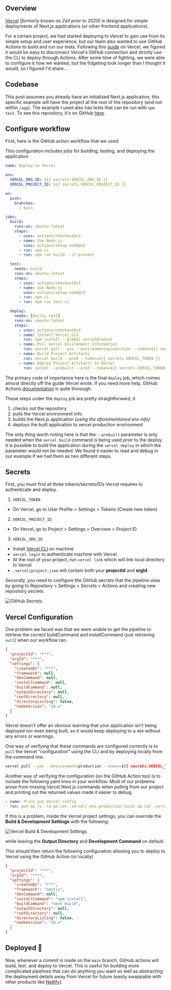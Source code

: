 

## Overview

[Vercel](https://vercel.com/) _(formerly known as Zeit prior to 2020)_ is designed for simple deployments of Next.js applications (or other frontend applications).

For a certain project, we had started deploying to Vercel to gain use from its simple setup and user experience,
but our team also wanted to use GitHub Actions to build and run our tests. Following this
[guide](https://vercel.com/guides/how-can-i-use-github-actions-with-vercel) on Vercel, we
figured it would be easy to disconnect Vercel's GitHub connection
and strictly use the CLI to deploy through Actions. After some time of fighting, we
were able to configure it how we wanted, but the fidgeting took longer than I thought it would, so I figured I'd share...

## Codebase

This post assumes you already have an initialized Next.js application; this specific example will have the project
at the root of the repository (and not within `/app`). The example I used also has tests that can be run with `npm test`.
To see this repository, it's on GitHub [here](https://github.com/satherw/nextjs-github-actions-vercel).

## Configure workflow

First, here is the GitHub action workflow that we used:

<Info>
  This configuration includes jobs for building, testing, and deploying the
  application
</Info>

```yaml title="deploy.yaml"
name: Deploy to Vercel

env:
  VERCEL_ORG_ID: ${{ secrets.VERCEL_ORG_ID }}
  VERCEL_PROJECT_ID: ${{ secrets.VERCEL_PROJECT_ID }}

on:
  push:
    branches:
      - main

jobs:
  build:
    runs-on: ubuntu-latest
    steps:
      - uses: actions/checkout@v3
      - name: Use Node.js
        uses: actions/setup-node@v3
      - run: npm ci
      - run: npm run build --if-present

  test:
    needs: build
    runs-on: ubuntu-latest
    steps:
      - uses: actions/checkout@v3
      - name: Use Node.js
        uses: actions/setup-node@v3
      - run: npm ci
      - run: npm run test:ci

  deploy:
    needs: [build, test]
    runs-on: ubuntu-latest
    steps:
      - uses: actions/checkout@v3
      - name: Install Vercel CLI
        run: npm install --global vercel@latest
      - name: Pull Vercel Environment Information
        run: vercel pull --yes --environment=production --token=${{ secrets.VERCEL_TOKEN }}
      - name: Build Project Artifacts
        run: vercel build --prod --token=${{ secrets.VERCEL_TOKEN }}
      - name: Deploy Project Artifacts to Vercel
        run: vercel --prebuilt --prod --token=${{ secrets.VERCEL_TOKEN }}
```

The primary code of importance here is the final `deploy` job, which comes almost directly off the guide
Vercel wrote. If you need more help, GitHub Actions [documentation](https://docs.github.com/en/actions) is quite thorough.

These steps under the `deploy` job are pretty straightforward, it

1. checks out the repository
2. pulls the Vercel environment info
3. builds the Next.js application _(using the aforementioned env info)_
4. deploys the built application to vercel production environment

The only thing worth noting here is that the `--prebuilt` parameter is only needed when the `vercel build` command is being used prior to the deploy.
It is possible to build the application during the `vercel deploy` in which the parameter would not be needed. We found it easier to read
and debug in our example if we had them as two different steps.

## Secrets

First, you must find all three tokens/secrets/IDs Vercel requires to authenticate and deploy.

1. `VERCEL_TOKEN`

- On Vercel, go to User Profile > Settings > Tokens (Create new token)

2. `VERCEL_PROJECT_ID`

- On Vercel, go to Project > Settings > Overview > Project ID

3. `VERCEL_ORG_ID`

- Install [Vercel CLI](https://vercel.com/docs/cli) on machine
- `vercel login` to authenticate machine with Vercel
- At the root of your project, run `vercel link` which will link local directory to Vercel
- `.vercel/project.json` will contain both your **projectId** and **orgId**

Secondly, you need to configure the GitHub secrets that the pipeline uses by going to
Repository > Settings > Secrets > Actions and creating new repository secrets

<Image
  alt="GitHub Secrets"
  src="/assets/blog/images/vercel-deploy/githubSecrets.png"
/>

## Vercel Configuration

One problem we faced was that we were unable to get the pipeline to retrieve the correct buildCommand and installCommand
(just retrieving `null`) when our workflow ran.

```json
{
  "projectId": "***",
  "orgId": "***",
  "settings": {
    "createdAt": "***",
    "framework": null,
    "devCommand": null,
    "installCommand": null,
    "buildCommand": null,
    "outputDirectory": null,
    "rootDirectory": null,
    "directoryListing": false,
    "nodeVersion": "18.x"
  }
}
```

Vercel doesn't offer an obvious warning that your application isn't being deployed nor even being built,
so it would keep deploying to a `404` without any errors or warnings.

One way of verifying that these commands are configured correctly is to `pull` the Vercel "configuration" using the CLI and by deploying
locally from the command line.

```bash
vercel pull --yes --environment=production --token=${{ secrets.VERCEL_TOKEN }}
```

Another way of verifying the configuration (on the GitHub Action too) is to include the following yaml lines
in your workflow. Most of our problems arose from missing Vercel Next.js commands when pulling from our project and printing out
the returned values made it easier to debug.

```yaml
- name: Print out Vercel config                                                         # [!code ++]
  run: pwd && ls -la && cat .vercel/.env.production.local && cat .vercel/project.json   # [!code ++]
```

If this is a problem, inside the Vercel project settings, you can override the **Build & Development Settings**
with the following:

<Image
  alt="Vercel Build & Development Settings"
  src="/assets/blog/images/vercel-deploy/vercelBuildSettings.png"
/>

while leaving the **Output Directory** and **Development Command** on default.

This should then return the following configuration allowing you to deploy to Vercel using the GitHub Action (or locally)

```json
{
  "projectId": "***",
  "orgId": "***",
  "settings": {
    "createdAt": "***",
    "framework": "nextjs",
    "devCommand": null,
    "installCommand": "npm install",
    "buildCommand": "next build",
    "outputDirectory": null,
    "rootDirectory": null,
    "directoryListing": false,
    "nodeVersion": "18.x"
  }
}
```

## Deployed 🎉

Now, whenever a commit is made on the `main` branch, GitHub actions will build, test, and deploy to Vercel. This is useful for building more complicated
pipelines that can do anything you want as well as abstracting the deployment details away from Vercel for future
(easily swappable with other products like [Netlify](https://www.netlify.com/)).
